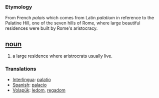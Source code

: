 === Etymology ===
From French ''palais'' which comes from Latin ''palatium'' in reference to the Palatine Hill, one of the seven hills of Rome, where large beautiful residences were built by Rome's aristocracy. 

== [[noun]] ==
#a large residence where aristrocrats usually live.

=== Translations ===
*[[Interlingua]]: [[palatio]]
*[[Spanish]]: [[palacio]]
*[[Volapük]]: [[ledom]], [[regadom]]